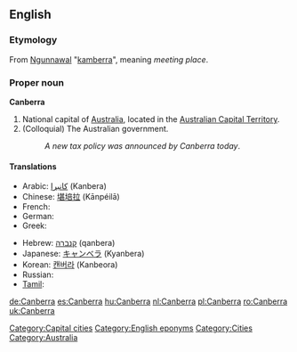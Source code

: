 {{wikipedia}}
==English==

===Etymology===
From [[w:Ngunnawal language|Ngunnawal]] "[[kamberra]]", meaning ''meeting place''.

===Proper noun===
'''Canberra'''
# National capital of [[Australia]], located in the [[Australian Capital Territory]].
# (Colloquial) The Australian government.
#: ''A new tax policy was announced by Canberra today''.

====Translations====
{{trans-top|Capital of Australia}}
*Arabic: [[كانبرا]] (Kanbera)
*Chinese: [[堪培拉]] (Kānpéilā)
*French: {{t-|fr|Canberra}}
* German: {{t+|de|Canberra}}
*Greek: {{t-|el|Καμπέρα|f|tr=Kambéra|sc=Grek}}
{{trans-mid}}
*Hebrew: [[קנברה]] (qanbera)
*Japanese: [[キャンベラ]] (Kyanbera)
*Korean: [[캔버라]] (Kanbeora)
*Russian: {{t|ru|Канберра|f|tr=Kanbérra, Kánberra|sc=Cyrl}}
* [[Tamil]]: {{t|ta|கான்பரா|sc=Taml|xs=Tamil}}
{{trans-bottom}}

[[Category:Capital cities]]
[[Category:English eponyms]]
[[Category:Cities]]
[[Category:Australia]]

[[de:Canberra]]
[[es:Canberra]]
[[hu:Canberra]]
[[nl:Canberra]]
[[pl:Canberra]]
[[ro:Canberra]]
[[uk:Canberra]]